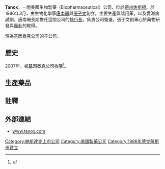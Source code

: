 '''Tanox'''，一間美國生物製藥（Biopharmaceutical）公司，位於[[德克薩斯州|德州]][[休斯頓|休斯頓]]。於1986年3月，由生物化學家[[唐南珊|唐南珊]]與[[張子文|張子文]]創立。主要生產氣喘用藥，以及愛滋病試劑。唐南珊長期擔任這間公司的[[執行長|執行長]]，負責公司營運，張子文則專心於藥物研發與[[專利|專利]]的取得。

現為[[基因泰克|基因泰克]]公司的子公司。
==歷史==
2007年，被[[基因泰克|基因泰克]]公司收購<ref>{{Cite web |url=http://www.epochtimes.com/b5/6/11/10/n1517124.htm |title=基因生技9.19億美元併購Tanox |accessdate=2011-12-30 |archive-date=2012-01-12 |archive-url=https://web.archive.org/web/20120112072016/http://www.epochtimes.com/b5/6/11/10/n1517124.htm |dead-url=no }}</ref>。

==生產藥品==
==註釋==
{{reflist}}
==外部連結==
*[http://www.tanox.com/home/home.asp www.tanox.com]{{Wayback|url=http://www.tanox.com/home/home.asp |date=20120911094507 }}
{{DEFAULTSORT:Tanox}}
[[Category:納斯達克上市公司|Category:納斯達克上市公司]]
[[Category:美國製藥公司|Category:美國製藥公司]]
[[Category:1986年德克薩斯州建立|Category:1986年德克薩斯州建立]]